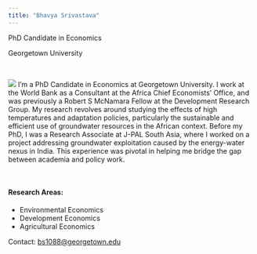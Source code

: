 ```yaml
---
title: "Bhavya Srivastava"
---
```


PhD Candidate in Economics


Georgetown University

<br>
<p>
<img src="./profile_pic.jpg">
I’m a PhD Candidate in Economics at Georgetown University. I work at the World Bank as a Consultant at the Africa Chief Economists’ Office, and was previously a Robert S McNamara Fellow at the Development Research Group. My research revolves around studying the effects of high temperatures and adaptation policies, particularly the sustainable and efficient use of groundwater resources in the African context. Before my PhD, I was a Research Associate at J-PAL South Asia, where I worked on a project addressing groundwater exploitation caused by the energy-water nexus in India. This experience was pivotal in helping me bridge the gap between academia and policy work.
</img>
</p>

<br>

#### Research Areas:

* Environmental Economics
* Development Economics
* Agricultural Economics

Contact: [bs1088@georgetown.edu](bs1088@georgetown.edu)